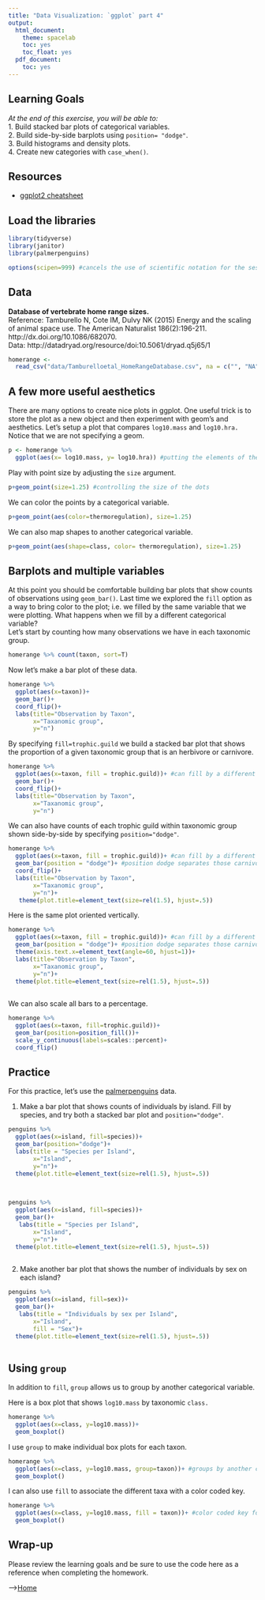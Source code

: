 ```yaml
---
title: "Data Visualization: `ggplot` part 4"
output:
  html_document:
    theme: spacelab
    toc: yes
    toc_float: yes
  pdf_document:
    toc: yes
---
```


## Learning Goals
*At the end of this exercise, you will be able to:*    
1. Build stacked bar plots of categorical variables.  
2. Build side-by-side barplots using `position= "dodge"`.  
3. Build histograms and density plots.  
4. Create new categories with `case_when()`.  

## Resources
- [ggplot2 cheatsheet](https://www.rstudio.com/wp-content/uploads/2015/03/ggplot2-cheatsheet.pdf)

## Load the libraries
```r
library(tidyverse)
library(janitor)
library(palmerpenguins)
```

```r
options(scipen=999) #cancels the use of scientific notation for the session
```

## Data
**Database of vertebrate home range sizes.**  
Reference: Tamburello N, Cote IM, Dulvy NK (2015) Energy and the scaling of animal space use. The American Naturalist 186(2):196-211. http://dx.doi.org/10.1086/682070.  
Data: http://datadryad.org/resource/doi:10.5061/dryad.q5j65/1  
```r
homerange <- 
  read_csv("data/Tamburelloetal_HomeRangeDatabase.csv", na = c("", "NA", "\\"))
```

## A few more useful aesthetics
There are many options to create nice plots in ggplot. One useful trick is to store the plot as a new object and then experiment with geom's and aesthetics. Let's setup a plot that compares `log10.mass` and `log10.hra.` Notice that we are not specifying a geom.
```r
p <- homerange %>% 
  ggplot(aes(x= log10.mass, y= log10.hra)) #putting the elements of the plot into the variable p 
```

Play with point size by adjusting the `size` argument.
```r
p+geom_point(size=1.25) #controlling the size of the dots 
```

We can color the points by a categorical variable.
```r
p+geom_point(aes(color=thermoregulation), size=1.25)
```

We can also map shapes to another categorical variable.
```r
p+geom_point(aes(shape=class, color= thermoregulation), size=1.25)
```

## Barplots and multiple variables
At this point you should be comfortable building bar plots that show counts of observations using `geom_bar()`. Last time we explored the `fill` option as a way to bring color to the plot; i.e. we filled by the same variable that we were plotting. What happens when we fill by a different categorical variable?  
Let's start by counting how many observations we have in each taxonomic group.
```r
homerange %>% count(taxon, sort=T)
```

Now let's make a bar plot of these data.
```r
homerange %>% 
  ggplot(aes(x=taxon))+
  geom_bar()+
  coord_flip()+
  labs(title="Observation by Taxon",
       x="Taxanomic group", 
       y="n")
```

By specifying `fill=trophic.guild` we build a stacked bar plot that shows the proportion of a given taxonomic group that is an herbivore or carnivore.
```r
homerange %>% 
  ggplot(aes(x=taxon, fill = trophic.guild))+ #can fill by a different categorical variable 
  geom_bar()+
  coord_flip()+
  labs(title="Observation by Taxon",
       x="Taxanomic group", 
       y="n")
```

We can also have counts of each trophic guild within taxonomic group shown side-by-side by specifying `position="dodge"`.
```r
homerange %>% 
  ggplot(aes(x=taxon, fill = trophic.guild))+ #can fill by a different categorical variable 
  geom_bar(position = "dodge")+ #position dodge separates those carnivores and herbivor columns from the taxon 
  coord_flip()+
  labs(title="Observation by Taxon",
       x="Taxanomic group", 
       y="n")+
   theme(plot.title=element_text(size=rel(1.5), hjust=.5))
```

Here is the same plot oriented vertically.
```r
homerange %>% 
  ggplot(aes(x=taxon, fill = trophic.guild))+ #can fill by a different categorical variable 
  geom_bar(position = "dodge")+ #position dodge separates those carnivores and herbivore columns from the taxon 
  theme(axis.text.x=element_text(angle=60, hjust=1))+
  labs(title="Observation by Taxon",
       x="Taxanomic group", 
       y="n")+
  theme(plot.title=element_text(size=rel(1.5), hjust=.5))
   
```

We can also scale all bars to a percentage.
```r
homerange %>% 
  ggplot(aes(x=taxon, fill=trophic.guild))+
  geom_bar(position=position_fill())+
  scale_y_continuous(labels=scales::percent)+
  coord_flip()
```

## Practice
For this practice, let's use the [palmerpenguins](https://allisonhorst.github.io/palmerpenguins/articles/intro.html) data.  

1. Make a bar plot that shows counts of individuals by island. Fill by species, and try both a stacked bar plot and `position="dodge"`.
```r
penguins %>% 
  ggplot(aes(x=island, fill=species))+
  geom_bar(position="dodge")+
  labs(title = "Species per Island",
       x="Island",
       y="n")+
  theme(plot.title=element_text(size=rel(1.5), hjust=.5))
  
  
```

```r
penguins %>% 
  ggplot(aes(x=island, fill=species))+
  geom_bar()+
   labs(title = "Species per Island",
       x="Island",
       y="n")+
  theme(plot.title=element_text(size=rel(1.5), hjust=.5))
  
```

2. Make another bar plot that shows the number of individuals by sex on each island?
```r
penguins %>% 
  ggplot(aes(x=island, fill=sex))+
  geom_bar()+
   labs(title = "Individuals by sex per Island",
       x="Island",
       fill = "Sex")+
  theme(plot.title=element_text(size=rel(1.5), hjust=.5))
  
```

## Using `group`
In addition to `fill`, `group` allows us to group by another categorical variable.

Here is a box plot that shows `log10.mass` by taxonomic `class.`
```r
homerange %>% 
  ggplot(aes(x=class, y=log10.mass))+
  geom_boxplot()
```

I use `group` to make individual box plots for each taxon.
```r
homerange %>% 
  ggplot(aes(x=class, y=log10.mass, group=taxon))+ #groups by another categorical variable
  geom_boxplot()
```

I can also use `fill` to associate the different taxa with a color coded key.
```r
homerange %>% 
  ggplot(aes(x=class, y=log10.mass, fill = taxon))+ #color coded key for each taxon within the class 
  geom_boxplot()
```

## Wrap-up  
Please review the learning goals and be sure to use the code here as a reference when completing the homework.    

-->[Home](https://jmledford3115.github.io/datascibiol/)